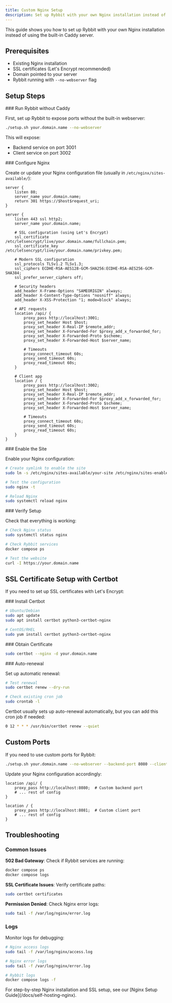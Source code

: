 ```yaml
---
title: Custom Nginx Setup
description: Set up Rybbit with your own Nginx installation instead of using the built-in Caddy server
---
```




This guide shows you how to set up Rybbit with your own Nginx installation instead of using the built-in Caddy server.

## Prerequisites

- Existing Nginx installation
- SSL certificates (Let's Encrypt recommended)
- Domain pointed to your server
- Rybbit running with `--no-webserver` flag

## Setup Steps

<Steps>
<Step>
### Run Rybbit without Caddy

First, set up Rybbit to expose ports without the built-in webserver:

```bash
./setup.sh your.domain.name --no-webserver
```

This will expose:
- Backend service on port 3001
- Client service on port 3002
</Step>

<Step>
### Configure Nginx

Create or update your Nginx configuration file (usually in `/etc/nginx/sites-available/`):

```nginx
server {
    listen 80;
    server_name your.domain.name;
    return 301 https://$host$request_uri;
}

server {
    listen 443 ssl http2;
    server_name your.domain.name;

    # SSL configuration (using Let's Encrypt)
    ssl_certificate /etc/letsencrypt/live/your.domain.name/fullchain.pem;
    ssl_certificate_key /etc/letsencrypt/live/your.domain.name/privkey.pem;
    
    # Modern SSL configuration
    ssl_protocols TLSv1.2 TLSv1.3;
    ssl_ciphers ECDHE-RSA-AES128-GCM-SHA256:ECDHE-RSA-AES256-GCM-SHA384;
    ssl_prefer_server_ciphers off;
    
    # Security headers
    add_header X-Frame-Options "SAMEORIGIN" always;
    add_header X-Content-Type-Options "nosniff" always;
    add_header X-XSS-Protection "1; mode=block" always;

    # API requests
    location /api/ {
        proxy_pass http://localhost:3001;
        proxy_set_header Host $host;
        proxy_set_header X-Real-IP $remote_addr;
        proxy_set_header X-Forwarded-For $proxy_add_x_forwarded_for;
        proxy_set_header X-Forwarded-Proto $scheme;
        proxy_set_header X-Forwarded-Host $server_name;
        
        # Timeouts
        proxy_connect_timeout 60s;
        proxy_send_timeout 60s;
        proxy_read_timeout 60s;
    }

    # Client app
    location / {
        proxy_pass http://localhost:3002;
        proxy_set_header Host $host;
        proxy_set_header X-Real-IP $remote_addr;
        proxy_set_header X-Forwarded-For $proxy_add_x_forwarded_for;
        proxy_set_header X-Forwarded-Proto $scheme;
        proxy_set_header X-Forwarded-Host $server_name;
        
        # Timeouts
        proxy_connect_timeout 60s;
        proxy_send_timeout 60s;
        proxy_read_timeout 60s;
    }
}
```
</Step>

<Step>
### Enable the Site

Enable your Nginx configuration:

```bash
# Create symlink to enable the site
sudo ln -s /etc/nginx/sites-available/your-site /etc/nginx/sites-enabled/

# Test the configuration
sudo nginx -t

# Reload Nginx
sudo systemctl reload nginx
```
</Step>

<Step>
### Verify Setup

Check that everything is working:

```bash
# Check Nginx status
sudo systemctl status nginx

# Check Rybbit services
docker compose ps

# Test the website
curl -I https://your.domain.name
```
</Step>
</Steps>

## SSL Certificate Setup with Certbot

If you need to set up SSL certificates with Let's Encrypt:

<Steps>
<Step>
### Install Certbot

```bash
# Ubuntu/Debian
sudo apt update
sudo apt install certbot python3-certbot-nginx

# CentOS/RHEL
sudo yum install certbot python3-certbot-nginx
```
</Step>

<Step>
### Obtain Certificate

```bash
sudo certbot --nginx -d your.domain.name
```
</Step>

<Step>
### Auto-renewal

Set up automatic renewal:

```bash
# Test renewal
sudo certbot renew --dry-run

# Check existing cron job
sudo crontab -l
```

Certbot usually sets up auto-renewal automatically, but you can add this cron job if needed:

```bash
0 12 * * * /usr/bin/certbot renew --quiet
```
</Step>
</Steps>

## Custom Ports

If you need to use custom ports for Rybbit:

```bash
./setup.sh your.domain.name --no-webserver --backend-port 8080 --client-port 8081
```

Update your Nginx configuration accordingly:

```nginx
location /api/ {
    proxy_pass http://localhost:8080;  # Custom backend port
    # ... rest of config
}

location / {
    proxy_pass http://localhost:8081;  # Custom client port
    # ... rest of config
}
```

## Troubleshooting

### Common Issues

**502 Bad Gateway**: Check if Rybbit services are running:
```bash
docker compose ps
docker compose logs
```

**SSL Certificate Issues**: Verify certificate paths:
```bash
sudo certbot certificates
```

**Permission Denied**: Check Nginx error logs:
```bash
sudo tail -f /var/log/nginx/error.log
```

### Logs

Monitor logs for debugging:

```bash
# Nginx access logs
sudo tail -f /var/log/nginx/access.log

# Nginx error logs
sudo tail -f /var/log/nginx/error.log

# Rybbit logs
docker compose logs -f
```

<Callout type="info">
For step-by-step Nginx installation and SSL setup, see our [Nginx Setup Guide](/docs/self-hosting-nginx).
</Callout>